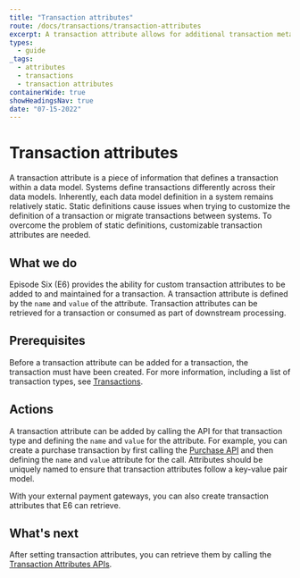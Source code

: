 ```yaml
---
title: "Transaction attributes"
route: /docs/transactions/transaction-attributes
excerpt: A transaction attribute allows for additional transaction metadata to be managed.
types: 
  - guide
_tags:
  - attributes
  - transactions
  - transaction attributes
containerWide: true
showHeadingsNav: true
date: "07-15-2022"
---
```


# Transaction attributes

A transaction attribute is a piece of information that defines a transaction within a data model. Systems define transactions differently across their data models. Inherently, each data model definition in a system remains relatively static. Static definitions cause issues when trying to customize the definition of a transaction or migrate transactions between systems. To overcome the problem of static definitions, customizable transaction attributes are needed.

## What we do

Episode Six (E6) provides the ability for custom transaction attributes to be added to and maintained for a transaction. A transaction attribute is defined by the `name` and `value` of the attribute. Transaction attributes can be retrieved for a transaction or consumed as part of downstream processing.

## Prerequisites

Before a transaction attribute can be added for a transaction, the transaction must have been created. For more information, including a list of transaction types, see [Transactions](/docs/transactions/transactions).

## Actions

A transaction attribute can be added by calling the API for that transaction type and defining the `name` and `value` for the attribute. For example, you can create a purchase transaction by first calling the [Purchase API](/tech-specs/payments/purchase/api?#operation/net.e6tech.h3.middletier.api.v1.partner.commerce2.MerchantAPI_purchase_POST) and then defining the `name` and `value` attribute for the call. Attributes should be uniquely named to ensure that transaction attributes follow a key-value pair model.

With your external payment gateways, you can also create transaction attributes that E6 can retrieve.

## What's next

After setting transaction attributes, you can retrieve them by calling the [Transaction Attributes APIs](/tech-specs/transactions/transaction-attributes).
